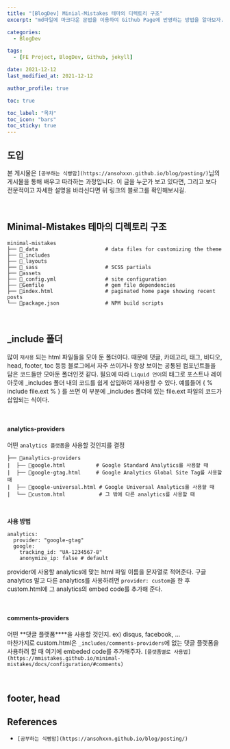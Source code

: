 ```yaml
---
title: "[BlogDev] Minial-Mistakes 테마의 디렉토리 구조"
excerpt: "md파일에 마크다운 문법을 이용하여 Github Page에 반영하는 방법을 알아보자."

categories:
  - BlogDev

tags:
  - [FE Project, BlogDev, Github, jekyll]

date: 2021-12-12
last_modified_at: 2021-12-12

author_profile: true

toc: true

toc_label: "목차"
toc_icon: "bars"
toc_sticky: true
---
```



## 도입

본 게시물은 `[공부하는 식빵맘](https://ansohxxn.github.io/blog/posting/)`님의 게시물을 통해 배우고 따라하는 과정입니다. 이 글을 누군가 보고 있다면, 그리고 보다 전문적이고 자세한 설명을 바라신다면 위 링크의 블로그를 확인해보시길.

<br />

## Minimal-Mistakes 테마의 디렉토리 구조

```
minimal-mistakes
├── 📁_data                      # data files for customizing the theme
├── 📁_includes
├── 📁_layouts
├── 📁_sass                      # SCSS partials
├── 📁assets
├── 📝_config.yml                # site configuration
├── 📝Gemfile                    # gem file dependencies
├── 📝index.html                 # paginated home page showing recent posts
└── 📝package.json               # NPM build scripts
```

<br />

## \_include 폴더

많이 `재사용` 되는 html 파일들을 모아 둔 폴더이다. 때문에 댓글, 카테고리, 태그, 비디오, head, footer, toc 등등 블로그에서 자주 쓰이거나 항상 보이는 공통된 컴포넌트들을 담은 코드들만 모아둔 폴더인것 같다.
필요에 따라 `Liquid 언어`의 태그로 포스트나 레이아웃에 \_includes 폴더 내의 코드를 쉽게 삽입하여 재사용할 수 있다. 예를들어 { % include file.ext % } 를 쓰면 이 부분에 \_includes 폴더에 있는 file.ext 파일의 코드가 삽입되는 식이다.

<br />

#### analytics-providers

어떤 `analytics 플랫폼`을 사용할 것인지를 결정

```
├── 📁analytics-providers
|  ├── 📝google.html          # Google Standard Analytics를 사용할 때
|  ├── 📝google-gtag.html     # Google Analytics Global Site Tag를 사용할 때
|  ├── 📝google-universal.html # Google Universal Analytics를 사용할 때
|  └── 📝custom.html           # 그 밖에 다른 analytics를 사용할 때
```

<br />

**사용 방법**

```
analytics:
  provider: "google-gtag"
  google:
    tracking_id: "UA-1234567-8"
    anonymize_ip: false # default
```

provider에 사용할 analytics에 맞는 html 파일 이름을 문자열로 적어준다. 구글 analytics 말고 다른 analytics를 사용하려면 `provider: custom`을 한 후 custom.html에 그 analytics의 embed code를 추가해 준다.

<br />

#### comments-providers

어떤 **댓글 플랫폼\*\***을 사용할 것인지. ex) disqus, facebook, ...  
마찬가지로 custom.html은 `_includes/comments-providers`에 없는 댓글 플랫폼을 사용하려 할 때 여기에 embeded code를 추가해주자.
`[플랫폼별로 사용법](https://mmistakes.github.io/minimal-mistakes/docs/configuration/#comments)`

<br />

## footer, head

## References

- `[공부하는 식빵맘](https://ansohxxn.github.io/blog/posting/)`
